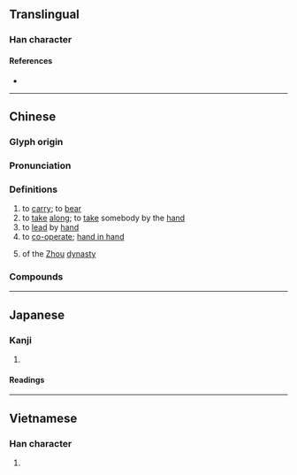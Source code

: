 {{also|携}}
{{character info}}
==Translingual==

===Han character===
{{Han char|rn=64|rad=手|as=18|sn=21|four=52027|canj=QUOB|ids=⿰扌巂}}

====References====
* {{Han ref|kx=0463.310|dkj=13008|dj=0812.330|hdz=31987.050|uh=651C|ud=25884|bh=C4E2|bd=50402}}

----

==Chinese==
{{zh-forms|s=携|alt=携,㩗,𰓊-2nd round simp.,𢹂}}
{{zh-wp|en:Xie of Zhou}}

===Glyph origin===
{{Han etym}}

===Pronunciation===
{{zh-pron
|m=携
|c=kwai4
|h=gd=hi1
|md=
|mn=hê
|mn-t=hi6
|w=
|mc=y
|oc=y
|cat=v,pn
}}

===Definitions===
{{zh-hanzi}}

# to [[carry]]; to [[bear]]
# to [[take]] [[along]]; to [[take]] somebody by the [[hand]]
# to [[lead]] by [[hand]]
# to [[co-operate]]; [[hand in hand]]
# {{w|King Xie of Zhou|King Xie}} of the [[Zhou]] [[dynasty]]

===Compounds===
{{zh-der|攜帶|攜帶品|提攜|攜手|扶老攜幼|攜款|便攜|便攜式|攜手並肩|攜手同行|攜眷|攜家帶眷|載攜|攜家帶口|攜程|分攜|攜持|攜男抱女|攜雲握雨|攜幼扶老|握雨攜雲|攜扶|攜老扶幼|握雲攜雨|攜雲挈雨|攜貳|攜老挈幼|手攜手|攜手合作|攜男挈女|攜老扶弱|攜手接武|攜離|攜挾帶|褓抱提攜|解攜|負老攜幼}}

{{zh-cat|Individuals}}

----

==Japanese==

===Kanji===
{{ja-kanji|grade=|rs=手18}}

# {{n-g|Original form of {{ja-l|携}}}}

====Readings====
{{ja-readings
|goon=え<ゑ
|kanon=けい<けい<くゑい
|kun=たずさ-える<たづさ-へる, たずさ-わる<たづさ-はる
}}

----

==Vietnamese==

===Han character===
{{vi-readings|rs=手18|reading=huề}}

# {{rfdef|vi|sort=手18}}